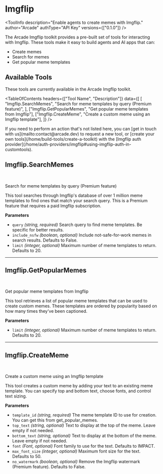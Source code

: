 # Imgflip


<ToolInfo
  description="Enable agents to create memes with Imgflip."
  author="Arcade"
  authType="API Key"
  versions={["0.1.0"]}
/>

<Badges repo="arcadeai/arcade_imgflip" />

The Arcade Imgflip toolkit provides a pre-built set of tools for interacting with Imgflip. These tools make it easy to build agents and AI apps that can:

- Create memes
- Search for memes
- Get popular meme templates

## Available Tools

These tools are currently available in the Arcade Imgflip toolkit.

<TableOfContents
  headers={["Tool Name", "Description"]}
  data={[
    [
      "Imgflip.SearchMemes",
      "Search for meme templates by query (Premium feature)",
    ],
    ["Imgflip.GetPopularMemes", "Get popular meme templates from Imgflip"],
    ["Imgflip.CreateMeme", "Create a custom meme using an Imgflip template"],
  ]}
/>

<Callout>
  If you need to perform an action that's not listed here, you can [get in touch
  with us](mailto:contact@arcade.dev) to request a new tool, or [create your own
  tools](/home/build-tools/create-a-toolkit) with the [Imgflip auth
  provider](/home/auth-providers/imgflip#using-imgflip-auth-in-customtools).
</Callout>

## Imgflip.SearchMemes

<br />
<TabbedCodeBlock
  tabs={[
    {
      label: "Call the Tool with User Authorization",
      content: {
        Python: [
          "/examples/integrations/toolkits/imgflip/search_memes_example_call_tool.py",
        ],
        JavaScript: [
          "/examples/integrations/toolkits/imgflip/search_memes_example_call_tool.js",
        ],
      },
    },
  ]}
/>

Search for meme templates by query (Premium feature)

This tool searches through Imgflip's database of over 1 million meme templates
to find ones that match your search query. This is a Premium feature that
requires a paid Imgflip subscription.

**Parameters**

- `query` _(string, required)_ Search query to find meme templates. Be specific for better results.
- `include_nsfw` _(boolean, optional)_ Include not-safe-for-work memes in search results. Defaults to False.
- `limit` _(integer, optional)_ Maximum number of meme templates to return. Defaults to 20.

---

## Imgflip.GetPopularMemes

<br />
<TabbedCodeBlock
  tabs={[
    {
      label: "Call the Tool with User Authorization",
      content: {
        Python: [
          "/examples/integrations/toolkits/imgflip/get_popular_memes_example_call_tool.py",
        ],
        JavaScript: [
          "/examples/integrations/toolkits/imgflip/get_popular_memes_example_call_tool.js",
        ],
      },
    },
  ]}
/>

Get popular meme templates from Imgflip

This tool retrieves a list of popular meme templates that can be used
to create custom memes. These templates are ordered by popularity
based on how many times they've been captioned.

**Parameters**

- `limit` _(integer, optional)_ Maximum number of meme templates to return. Defaults to 20.

---

## Imgflip.CreateMeme

<br />
<TabbedCodeBlock
  tabs={[
    {
      label: "Call the Tool with User Authorization",
      content: {
        Python: [
          "/examples/integrations/toolkits/imgflip/create_meme_example_call_tool.py",
        ],
        JavaScript: [
          "/examples/integrations/toolkits/imgflip/create_meme_example_call_tool.js",
        ],
      },
    },
  ]}
/>

Create a custom meme using an Imgflip template

This tool creates a custom meme by adding your text to an existing
meme template. You can specify top and bottom text, choose fonts,
and control text sizing.

**Parameters**

- `template_id` _(string, required)_ The meme template ID to use for creation. You can get this from get_popular_memes.
- `top_text` _(string, optional)_ Text to display at the top of the meme. Leave empty if not needed.
- `bottom_text` _(string, optional)_ Text to display at the bottom of the meme. Leave empty if not needed.
- `font` _(Font, optional)_ Font family to use for the text. Defaults to IMPACT.
- `max_font_size` _(integer, optional)_ Maximum font size for the text. Defaults to 50.
- `no_watermark` _(boolean, optional)_ Remove the Imgflip watermark (Premium feature). Defaults to False.

<ToolFooter pipPackageName="arcade_imgflip" />
